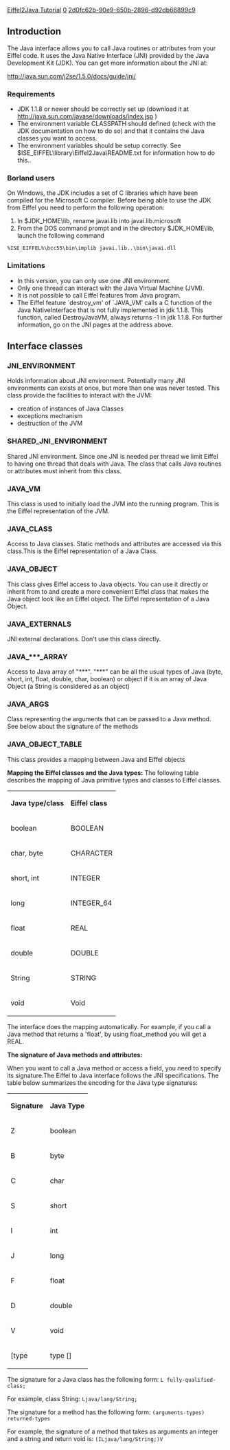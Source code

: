 [[Property:title|Eiffel2Java Tutorial]]
[[Property:weight|0]]
[[Property:uuid|2d0fc62b-90e9-650b-2896-d92db66899c9]]
==Introduction==

The Java interface allows you to call Java routines or attributes from your Eiffel code. It uses the Java Native Interface (JNI) provided by the Java Development Kit (JDK). You can get more information about the JNI at: 

[http://java.sun.com/j2se/1.5.0/docs/guide/jni/ http://java.sun.com/j2se/1.5.0/docs/guide/jni/]  

===Requirements===
* JDK 1.1.8 or newer should be correctly set up (download it at [http://java.sun.com/javase/downloads/index.jsp http://java.sun.com/javase/downloads/index.jsp] ) 
* The environment variable CLASSPATH should defined (check with the JDK documentation on how to do so) and that it contains the Java classes you want to access.
* The environment variables should be setup correctly. See $ISE_EIFFEL\library\Eiffel2Java\README.txt for information how to do this..

===Borland users===

On Windows, the JDK includes a set of C libraries which have been compiled for the Microsoft C compiler. Before being able to use the JDK from Eiffel you need to perform the following operation:
# In $JDK_HOME\lib, rename javai.lib into javai.lib.microsoft
# From the DOS command prompt and in the directory $JDK_HOME\lib, launch the following command <br/>
<code>%ISE_EIFFEL%\bcc55\bin\implib javai.lib..\bin\javai.dll</code>


===Limitations===
* In this version, you can only use one JNI environment.
* Only one thread can interact with the Java Virtual Machine (JVM).
* It is not possible to call Eiffel features from Java program.
* The Eiffel feature `destroy_vm' of `JAVA_VM' calls a C function of the Java NativeInterface that is not fully implemented in jdk 1.1.8. This function, called DestroyJavaVM, always returns -1 in jdk 1.1.8. For further information, go on the JNI pages at the address above.

==Interface classes==

===JNI_ENVIRONMENT===

Holds information about JNI environment. Potentially many JNI environments can exists at once, but more than one was never tested. This class provide the facilities to interact with the JVM:
* creation of instances of Java Classes
* exceptions mechanism
* destruction of the JVM

===SHARED_JNI_ENVIRONMENT===

Shared JNI environment. Since one JNI is needed per thread we limit Eiffel to having one thread that deals with Java. The class that calls Java routines or attributes must inherit from this class. 

===JAVA_VM===

This class is used to initially load the JVM into the running program. This is the Eiffel representation of the JVM. 

===JAVA_CLASS===

Access to Java classes. Static methods and attributes are accessed via this class.This is the Eiffel representation of a Java Class. 

===JAVA_OBJECT===

This class gives Eiffel access to Java objects. You can use it directly or inherit from to and create a more convenient Eiffel class that makes the Java object look like an Eiffel object. The Eiffel representation of a Java Object. 

{{warning| '''Warning:''' to access the static fields or routines of a Java Class, you have to use the features of a JAVA_CLASS instance!! }}

===JAVA_EXTERNALS===

JNI external declarations. Don't use this class directly. 

===JAVA_***_ARRAY===

Access to Java array of "***". "***" can be all the usual types of Java (byte, short, int, float, double, char, boolean) or object if it is an array of Java Object (a String is considered as an object) 

===JAVA_ARGS===

Class representing the arguments that can be passed to a Java method. See below about the signature of the methods 

===JAVA_OBJECT_TABLE===

This class provides a mapping between Java and Eiffel objects 

'''Mapping the Eiffel classes and the Java types:''' 
The following table describes the mapping of Java primitive types and classes to Eiffel classes. 
{| 
|- 
|  '''Java type/class''' 
|  '''Eiffel class''' 
|- 
| boolean
| BOOLEAN
|- 
| char, byte
| CHARACTER
|- 
| short, int
| INTEGER
|- 
| long
| INTEGER_64
|- 
| float
| REAL
|- 
| double
| DOUBLE
|- 
| String
| STRING
|- 
| void
| Void
|}

The interface does the mapping automatically. For example, if you call a Java method that returns a 'float', by using float_method you will get a REAL. 

'''The signature of Java methods and attributes:''' 

When you want to call a Java method or access a field, you need to specify its signature.The Eiffel to Java interface follows the JNI specifications. The table below summarizes the encoding for the Java type signatures: 
{| 
|- 
|  '''Signature''' 
|  '''Java Type''' 
|- 
| Z
| boolean
|- 
| B
| byte
|- 
| C
| char
|- 
| S
| short
|- 
| I
| int
|- 
| J
| long
|- 
| F
| float
|- 
| D
| double
|- 
| V
| void
|- 
| [type
| type []
|}

The signature for a Java class has the following form: 
<code>L fully-qualified-class;</code>

For example, class String: 
<code>Ljava/lang/String;</code>


The signature for a method has the following form: 
<code>(arguments-types) returned-types</code>

For example, the signature of a method that takes as arguments an integer and a string and return void is: 
<code>(ILjava/lang/String;)V</code>







